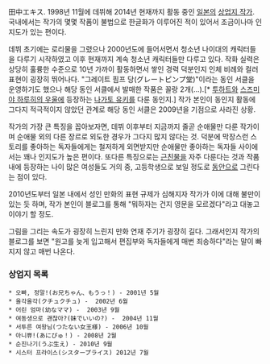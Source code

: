 田中エキス.
1998년 11월에 데뷔해 2014년 현재까지 활동 중인 [[일본]]의 [[상업지 작가]]. 국내에서는 작가의 몇몇 작품이 불법으로 한글화가 이루어진 적이 있어서 조금이나마 인지도가 있는 편이다.

데뷔 초기에는 로리물을 그렸으나 2000년도에 들어서면서 청소년 나이대의 캐릭터들을 다루기 시작하였고 이후 현재까지 계속 청소년 캐릭터들만 다루고 있다. 작화 실력은 상당히 훌륭한 수준으로 10년 가까이 활동하면서 쌓인 경력 덕분인지 인체 비례와 컬러 표현이 굉장히 뛰어나다. "그레이트 핌프 당(グレートピンプ堂)"이라는 동인 서클을 운영하기도 했으나 해당 동인 서클에서 발매한 작품은 꼴랑 2개(...).[* [[투하트]]와 [[스즈미야 하루히의 우울]]에 등장하는 [[나가토 유키]]를 다룬 동인지.] 작가 본인이 동인지 활동에 그다지 적극적이지 않았던 관계로 해당 동인 서클은 2009년을 기점으로 사라진 상황.

작가의 가장 큰 특징을 꼽아보자면, 데뷔 이후부터 지금까지 줄곧 순애물만 다룬 작가이며 순애물 외의 다른 장르로 외도한 경우가 그다지 많지 않다는 것. 덕분에 막장스런 스토리를 좋아하는 독자들에게는 철저하게 외면받지만 순애물만 좋아하는 독자들 사이에서는 꽤나 인지도가 높은 편이다. 또다른 특징으로는 [[근친물]]을 자주 다룬다는 것과 작품 내에 등장하는 나이 많은 여성들도 거의 중, 고등학생으로 보일 정도로 [[동안]]으로 그린다는 점이 있다.

2010년도부터 일본 내에서 성인 만화의 표현 규제가 심해지자 작가가 이에 대해 불만이 있는 듯 하며, 작가 본인이 블로그를 통해 "뭐하자는 건지 영문을 모르겠다"라고 대놓고 이야기 할 정도.

그림을 그리는 속도가 굉장히 느린지 만화 연재 주기가 굉장히 길다. 그래서인지 작가의 블로그를 보면 "원고를 늦게 입고해서 편집부와 독자들에게 매번 죄송하다"라는 말이 빠지지 않고 매번 나온다.

=== 상업지 목록 ===
 * 오빠, 정말!(お兄ちゃん、もうっ！) - 2001년 5월
 * 올각올각(クチュクチュ) -  2002년 6월
 * 어린 엄마(幼なママ) -  2003년 9월
 * 여동생으로 괜찮아?(妹でいいの?) -  2004년 11월
 * 서투른 여왕님(つたない女王様) - 2006년 10월
 * 아니쀼!(あにぴゅ！) - 2008년 2월
 * 순진나기(うぶ生え) - 2010년 9월
 * 시스터 프라이스(シスタープライス) 2012년 7월
